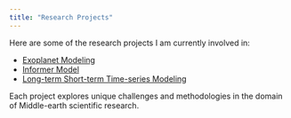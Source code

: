 ```yaml
---
title: "Research Projects"
---
```


Here are some of the research projects I am currently involved in:

- [Exoplanet Modeling](./Exoplanet%20Modeling)
- [Informer Model](./Informer%20Model)
- [Long-term Short-term Time-series Modeling](./Long-term%20Short-term%20Time-series%20Modeling)

Each project explores unique challenges and methodologies in the domain of Middle-earth scientific research.



